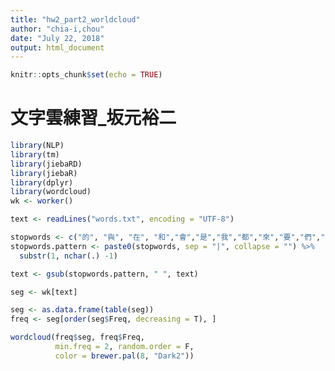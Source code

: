 ```yaml
---
title: "hw2_part2_worldcloud"
author: "chia-i,chou"
date: "July 22, 2018"
output: html_document
---
```


```r
knitr::opts_chunk$set(echo = TRUE)
```


# 文字雲練習_坂元裕二

```r
library(NLP)
library(tm)
library(jiebaRD)
library(jiebaR)
library(dplyr)
library(wordcloud)
wk <- worker()

text <- readLines("words.txt", encoding = "UTF-8")

stopwords <- c("的", "與", "在", "和","會","是","我","都","來","要","們","一","第","然","後","時","也","了","而","中","為","卻","讓","又","劇","但","他","最","不","這","個","部","元","就","編","坂","二","阪","日","裕","年")
stopwords.pattern <- paste0(stopwords, sep = "|", collapse = "") %>%
  substr(1, nchar(.) -1)

text <- gsub(stopwords.pattern, " ", text)

seg <- wk[text]

seg <- as.data.frame(table(seg))
freq <- seg[order(seg$Freq, decreasing = T), ]

wordcloud(freq$seg, freq$Freq,
          min.freq = 2, random.order = F,
          color = brewer.pal(8, "Dark2"))
```


